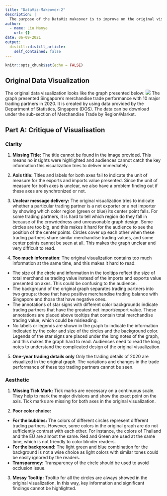 ```yaml
---
title: "DataViz-Makeover-2"
description: |
  The purpose of the DataViz makeover is to improve on the original visualization. 
author:
  - name: Liu Manye
    url: {}
date: 06-09-2021
output:
  distill::distill_article:
    self_contained: false
---
```



```r
knitr::opts_chunk$set(echo = FALSE)
```

## Original Data Visualization

The original data visualization looks like the graph presented below:
![](img/image01.jpg)
The graph presented Singapore’s merchandise trade performance with 10 major trading partners in 2020. It is created by using data provided by the Department of Statistics, Singapore (DOS). The data can be download under the sub-section of Merchandise Trade by Region/Market.


## Part A: Critique of Visualisation

### Clarity

1. **Missing Title:** The title cannot be found in the image provided. This means no insights were highlighted and audiences cannot catch the key information this visualization tries to deliver immediately.  

2. **Axis title:** Titles and labels for both axes fail to indicate the unit of measure for the exports and imports value presented. Since the unit of measure for both axes is unclear, we also have a problem finding out if these axes are synchronized or not.

3. **Unclear message delivery:** The original visualization tries to indicate whether a particular trading partner is a net exporter or a net importer by showing which color region (green or blue) its center point falls. For some trading partners, it is hard to tell which region do they fall in because of the crowdedness and unreasonable graph design. Some circles are too big, and this makes it hard for the audience to see the position of the center points. Circles cover up each other when these trading partners share similar merchandise trading values, and some center points cannot be seen at all. This makes the graph unclear and very difficult to read.

4. **Too much information: ** The original visualization contains too much information at the same time, and this makes it hard to read:
* The size of the circle and information in the tooltips reflect the size of total merchandise trading value instead of the imports and exports value presented on axes. This could be confusing to the audience.
* The background of the original graph separates trading partners into two groups: those that have positive merchandise trading balance with Singapore and those that have negative ones.
* The annotations of star signs with different color backgrounds indicate trading partners that have the greatest net import/export value. These annotations are placed above tooltips that contain total merchandise trading value, which could be misleading.
* No labels or legends are shown in the graph to indicate the information indicated by the color and size of the circles and the background color. Legends of the star signs are placed under the long notes of the graph, and this makes the graph hard to read. Audiences need to read the long notes to understand the complicated design of the original visualization.

5. **One-year trading details only** Only the trading details of 2020 are visualized in the original graph. The variations and changes in the trade performance of these top trading partners cannot be seen.


### Aesthetic

1. **Missing Tick Mark:** Tick marks are necessary on a continuous scale. They help to mark the major divisions and show the exact point on the axis. Tick marks are missing for both axes in the original visualization. 

2. **Poor color choice:** 
* **For the bubbles:** The colors of different circles represent different trading partners. However, some colors in the original graph are do not sufficiently contrast with each other. For instance, the colors of Thailand and the EU are almost the same. Red and Green are used at the same time, which is not friendly to color blinder readers. 
* **For the background:** The light green and blue combination for the background is not a wise choice as light colors with similar tones could be easily ignored by the readers. 
* **Transparency:** Transparency of the circle should be used to avoid occlusion issue.

3. **Messy Tooltip:** Tooltip for all the circles are always showed in the original visualization. In this way, key information and significant findings cannot be highlighted.










